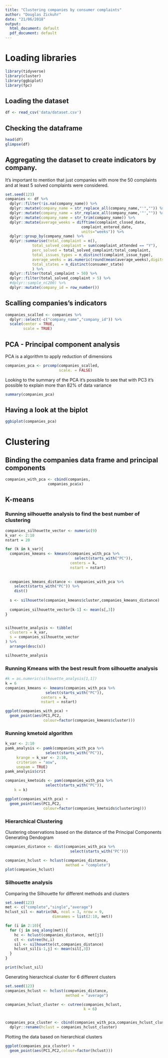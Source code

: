 ```yaml
---
title: "Clustering companies by consumer complaints"
author: "Douglas Zickuhr"
date: "21/06/2018"
output:
  html_document: default
  pdf_document: default
---
```


# Loading libraries
```r
library(tidyverse)
library(cluster)
library(ggbiplot)
library(fpc)
```

## Loading the dataset
```r
df <- read_csv('data/dataset.csv')
```

## Checking the dataframe
```r
head(df)
glimpse(df)
```

## Aggregating the dataset to create indicators by company.
It's important to mention that just companies with more the 50 complaints and at least 5 solved complaints were considered.
```r
set.seed(123)
companies <- df %>%
  dplyr::filter(!is.na(company_name)) %>%
  dplyr::mutate(company_name = str_replace_all(company_name,"'","")) %>%
  dplyr::mutate(company_name = str_replace_all(company_name,'"',"")) %>%
  dplyr::mutate(company_name = str_trim(company_name)) %>%
  dplyr::mutate(average_weeks = difftime(complaint_closed_date,
                                  complaint_entered_date,
                                  units="weeks")) %>%
  dplyr::group_by(company_name) %>%
  dplyr::summarise(total_complaint = n(),
            total_solved_complaint = sum(complaint_attended == "Y"),
            perc_solved = total_solved_complaint/total_complaint,
            total_issues_types = n_distinct(complaint_issue_type),
            average_weeks = as.numeric(round(mean(average_weeks),digits = 2)),
            total_states = n_distinct(consumer_state)
            ) %>%
  dplyr::filter(total_complaint > 50) %>%
  dplyr::filter(total_solved_complaint > 5) %>%
  #dplyr::sample_n(200) %>% 
  dplyr::mutate(company_id = row_number())
```

## Scalling companies's indicators
```r
companies_scalled <- companies %>%
  dplyr::select(-c("company_name","company_id")) %>%
  scale(center = TRUE,
        scale = TRUE)

```

## PCA - Principal component analysis
PCA is a algorithm to apply reduction of dimensions
```r
companies_pca <- prcomp(companies_scalled, 
                        scale. = FALSE)
```

Looking to the summary of the PCA it's possible to see that with PC3 it's possible to explain more than 82% of data variance
```r
summary(companies_pca)
```

## Having a look at the biplot
```r
ggbiplot(companies_pca)
```

# Clustering

## Binding the companies data frame and principal components 
```r
companies_with_pca <- cbind(companies,
                   companies_pca$x)
```


## K-means 
### Running silhouette analysis to find the best number of clustering
```r
companies_silhouette_vector <- numeric(9)
k_var <- 2:10
nstart = 20

for (k in k_var){
  companies_kmeans <- kmeans(companies_with_pca %>%
                               select(starts_with("PC")),
                             centers = k,
                             nstart = nstart)
  
  
  companies_kmeans_distance <- companies_with_pca %>%
    select(starts_with("PC")) %>%
    dist()
  
  s <- silhouette(companies_kmeans$cluster,companies_kmeans_distance)
  
  companies_silhouette_vector[k-1] <- mean(s[,3])
}


silhouette_analysis <- tibble(
  clusters = k_var,
  s = companies_silhouette_vector
) %>%
  arrange(desc(s))

silhouette_analysis
```

### Running Kmeans with the best result from silhouette analysis
```r
#k = as.numeric(silhouette_analysis[1,1])
k = 6
companies_kmeans <- kmeans(companies_with_pca %>%
                  select(starts_with("PC")),
                centers = k,
                nstart = nstart)
```


```r
ggplot(companies_with_pca) + 
  geom_point(aes(PC1,PC2,
                 colour=factor(companies_kmeans$cluster)))
```


### Running kmetoid algorithm
```r
k_var <- 2:10
pamk_analysis <- pamk(companies_with_pca %>%
                  select(starts_with("PC")),
     krange = k_var <- 2:10,
     criterion = "asw",
     usepam = TRUE)
pamk_analysis$crit

companies_kmetoids <- pam(companies_with_pca %>%
                  select(starts_with("PC")),
    k = k)


```

```r
ggplot(companies_with_pca) + 
  geom_point(aes(PC1,PC2,
                 colour=factor(companies_kmetoids$clustering)))

```


### Hierarchical Clustering
Clustering observations based on the distance of the Principal Components
Generating Dendogram
```r
companies_distance <- dist(companies_with_pca %>%
                             select(starts_with("PC")))

companies_hclust <- hclust(companies_distance,
                           method = "complete")
plot(companies_hclust)
```


### Silhouette analysis
Comparing the Silhouette for different methods and clusters
```r
set.seed(123)
met <- c("complete","single","average")
hclust_sil <- matrix(NA, ncol = 3, nrow = 9,
                     dimnames = list(2:10, met))

for (i in 2:10){
  for (j in seq_along(met)){
    hc <- hclust(companies_distance, met[j])
    ct <- cutree(hc,i)
    sil <- silhouette(ct,companies_distance)
    hclust_sil[i-1,j] <- mean(sil[,3])
  }
}

print(hclust_sil)
```

Generating hierarchical cluster for 6 different clusters
```r
set.seed(123)
companies_hclust <- hclust(companies_distance,
                           method = "average")

companies_hclust_cluster <- cutree(companies_hclust,
                                   k = 6)


companies_pca_cluster <- cbind(companies_with_pca,companies_hclust_cluster) %>%
  dplyr::rename(hclust = companies_hclust_cluster)
```


Plotting the data based on hierarchical clusters
```r
ggplot(companies_pca_cluster) + 
  geom_point(aes(PC1,PC2,colour=factor(hclust)))
```


